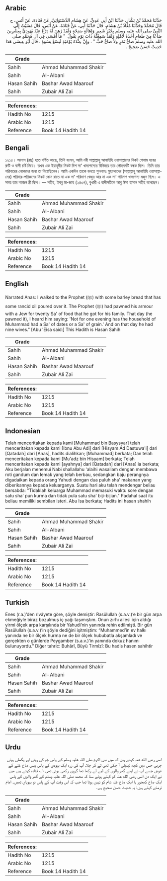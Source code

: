 ## Arabic


<div dir="rtl" lang="ar" style={{fontSize:'larger',backgroundColor:'#f8f9fa',padding:20}}>
حَدَّثَنَا مُحَمَّدُ بْنُ بَشَّارٍ، حَدَّثَنَا ابْنُ أَبِي عَدِيٍّ، عَنْ هِشَامٍ الدَّسْتَوَائِيِّ، عَنْ قَتَادَةَ، عَنْ أَنَسٍ، ح قَالَ مُحَمَّدٌ وَحَدَّثَنَا مُعَاذُ بْنُ هِشَامٍ، قَالَ حَدَّثَنَا أَبِي، عَنْ قَتَادَةَ، عَنْ أَنَسٍ، قَالَ مَشَيْتُ إِلَى النَّبِيِّ صلى الله عليه وسلم بِخُبْزِ شَعِيرٍ وَإِهَالَةٍ سَنِخَةٍ وَلَقَدْ رُهِنَ لَهُ دِرْعٌ عِنْدَ يَهُودِيٍّ بِعِشْرِينَ صَاعًا مِنْ طَعَامٍ أَخَذَهُ لأَهْلِهِ وَلَقَدْ سَمِعْتُهُ ذَاتَ يَوْمٍ يَقُولُ ‏ "‏ مَا أَمْسَى فِي آلِ مُحَمَّدٍ صلى الله عليه وسلم صَاعُ تَمْرٍ وَلاَ صَاعُ حَبٍّ ‏"‏ ‏.‏ وَإِنَّ عِنْدَهُ يَوْمَئِذٍ لَتِسْعُ نِسْوَةٍ ‏.‏ قَالَ أَبُو عِيسَى هَذَا حَدِيثٌ حَسَنٌ صَحِيحٌ ‏.‏
</div>
<div style={{backgroundColor:'#f8f9fa',padding:20, marginBottom: 10}}><table> <thead> <tr> <th>Grade</th> <th></th> </tr> </thead> <tbody> <tr><td>Sahih</td><td>Ahmad Muhammad Shakir</td></tr><tr><td>Sahih</td><td>Al-Albani</td></tr><tr><td>Hasan Sahih</td><td>Bashar Awad Maarouf</td></tr><tr><td>Sahih</td><td>Zubair Ali Zai</td></tr></tbody></table><table> <thead> <tr> <th>References:</th> <th></th> </tr> </thead> <tbody><tr><td>Hadith No</td><td>1215</td></tr><tr><td>Arabic No</td><td>1215</td></tr><tr><td>Reference</td><td>Book 14 Hadith 14</td></tr></tbody></table></div>

## Bengali


<div dir="ltr" lang="bn" style={{fontSize:'larger',backgroundColor:'#f8f9fa',padding:20}}>
১২১৫। আনাস (রাঃ) হতে বর্ণিত আছে, তিনি বলেন, আমি নবী সাল্লাল্লাহু আলাইহি ওয়াসাল্লামের নিকট গেলাম যবের রুটি ও বাসী চর্বি নিয়ে। তখন এক ইয়াহুদীর নিকট বিশ সা' খাদ্যশস্যের বিনিময়ে তার লৌহবর্মটি বন্ধক ছিল। তিনি তার পরিবারের লোকদের জন্য তা নিয়েছিলেন। আমি একদিন তাকে বলতে শুনলামঃ মুহাম্মাদের (সাল্লাল্লাহু আলাইহি ওয়াসাল্লামের) পরিবার-পরিজনের নিকট কোন রাতে না এক সা’ পরিমাণ খেজুর আর না এক সা’ পরিমাণ খাদ্যশস্য মজুদ ছিল। এ সময় তার নয়জন স্ত্রী ছিল। — সহীহ, ইবনু মা-জাহ (২৪৩৭), বুখারী এ হাদীসটিকে আবু ঈসা হাসান সহীহ বলেছেন।
</div>
<div style={{backgroundColor:'#f8f9fa',padding:20, marginBottom: 10}}><table> <thead> <tr> <th>Grade</th> <th></th> </tr> </thead> <tbody> <tr><td>Sahih</td><td>Ahmad Muhammad Shakir</td></tr><tr><td>Sahih</td><td>Al-Albani</td></tr><tr><td>Hasan Sahih</td><td>Bashar Awad Maarouf</td></tr><tr><td>Sahih</td><td>Zubair Ali Zai</td></tr></tbody></table><table> <thead> <tr> <th>References:</th> <th></th> </tr> </thead> <tbody><tr><td>Hadith No</td><td>1215</td></tr><tr><td>Arabic No</td><td>1215</td></tr><tr><td>Reference</td><td>Book 14 Hadith 14</td></tr></tbody></table></div>

## English


<div dir="ltr" lang="en" style={{fontSize:'larger',backgroundColor:'#f8f9fa',padding:20}}>
Narrated Anas: I walked to the Prophet (ﷺ) with some barley bread that has some rancid oil poured over it. The Prophet (ﷺ) had pawned his armour with a Jew for twenty Sa' of food that he got for his family. That day (he pawned it), I heard him saying: 'Not for one evening has the household of Muhammad had a Sa' of dates or a Sa' of grain.' And on that day he had nine wives." [Abu 'Eisa said:] This Hadith is Hasan Sahih
</div>
<div style={{backgroundColor:'#f8f9fa',padding:20, marginBottom: 10}}><table> <thead> <tr> <th>Grade</th> <th></th> </tr> </thead> <tbody> <tr><td>Sahih</td><td>Ahmad Muhammad Shakir</td></tr><tr><td>Sahih</td><td>Al-Albani</td></tr><tr><td>Hasan Sahih</td><td>Bashar Awad Maarouf</td></tr><tr><td>Sahih</td><td>Zubair Ali Zai</td></tr></tbody></table><table> <thead> <tr> <th>References:</th> <th></th> </tr> </thead> <tbody><tr><td>Hadith No</td><td>1215</td></tr><tr><td>Arabic No</td><td>1215</td></tr><tr><td>Reference</td><td>Book 14 Hadith 14</td></tr></tbody></table></div>

## Indonesian


<div dir="ltr" lang="id" style={{fontSize:'larger',backgroundColor:'#f8f9fa',padding:20}}>
Telah menceritakan kepada kami [Muhammad bin Basysyar] telah menceritakan kepada kami [Ibnu Abu Adi] dari [Hisyam Ad Dastuwa'i] dari [Qatadah] dari [Anas], hadits dialihkan; [Muhammad] berkata; Dan telah menceritakan kepada kami [Mu'adz bin Hisyam] berkata; Telah menceritakan kepada kami [ayahnya] dari [Qatadah] dari [Anas] ia berkata; Aku berjalan menemui Nabi shallallahu 'alaihi wasallam dengan membawa roti gandum dan lemak yang telah berbau, sedangkan baju perangnya digadaikan kepada orang Yahudi dengan dua puluh sha' makanan yang diberikannya kepada keluarganya. Suatu hari aku telah mendengar beliau bersabda: "Tidaklah keluarga Muhammad memasuki waktu sore dengan satu sha' pun kurma dan tidak pula satu sha' biji-bijian." Padahal saat itu beliau memiliki sembilan isteri. Abu Isa berkata; Hadits ini hasan shahih
</div>
<div style={{backgroundColor:'#f8f9fa',padding:20, marginBottom: 10}}><table> <thead> <tr> <th>Grade</th> <th></th> </tr> </thead> <tbody> <tr><td>Sahih</td><td>Ahmad Muhammad Shakir</td></tr><tr><td>Sahih</td><td>Al-Albani</td></tr><tr><td>Hasan Sahih</td><td>Bashar Awad Maarouf</td></tr><tr><td>Sahih</td><td>Zubair Ali Zai</td></tr></tbody></table><table> <thead> <tr> <th>References:</th> <th></th> </tr> </thead> <tbody><tr><td>Hadith No</td><td>1215</td></tr><tr><td>Arabic No</td><td>1215</td></tr><tr><td>Reference</td><td>Book 14 Hadith 14</td></tr></tbody></table></div>

## Turkish


<div dir="ltr" lang="tr" style={{fontSize:'larger',backgroundColor:'#f8f9fa',padding:20}}>
Enes (r.a.)’den rivâyete göre, şöyle demiştir: Rasûlullah (s.a.v.)’e bir gün arpa ekmeğiyle biraz bozulmuş iç yağı taşımıştım. Onun zırhı ailesi için aldığı yirmi ölçek arpa karşılında bir Yahudi’nin yanında rehin edilmişti. Bir gün Rasûlullah (s.a.v.)’in şöyle dediğini işitmiştim: “Muhammed’in ev halkı yanında ne bir ölçek hurma ne de bir ölçek hububatla akşamladı ve gerçekten o günlerde Peygamber (s.a.v.)’in yanında dokuz hanımı bulunuyordu.” Diğer tahric: Buhârî, Büyü Tirmîzî: Bu hadis hasen sahihtir
</div>
<div style={{backgroundColor:'#f8f9fa',padding:20, marginBottom: 10}}><table> <thead> <tr> <th>Grade</th> <th></th> </tr> </thead> <tbody> <tr><td>Sahih</td><td>Ahmad Muhammad Shakir</td></tr><tr><td>Sahih</td><td>Al-Albani</td></tr><tr><td>Hasan Sahih</td><td>Bashar Awad Maarouf</td></tr><tr><td>Sahih</td><td>Zubair Ali Zai</td></tr></tbody></table><table> <thead> <tr> <th>References:</th> <th></th> </tr> </thead> <tbody><tr><td>Hadith No</td><td>1215</td></tr><tr><td>Arabic No</td><td>1215</td></tr><tr><td>Reference</td><td>Book 14 Hadith 14</td></tr></tbody></table></div>

## Urdu


<div dir="rtl" lang="ur" style={{fontSize:'larger',backgroundColor:'#f8f9fa',padding:20}}>
انس رضی الله عنہ کہتے ہیں کہ میں نبی اکرم صلی اللہ علیہ وسلم کے پاس جو کی روٹی اور پگھلی ہوئی چربی جس میں کچھ تبدیلی آ چکی تھی لے کر چلا، آپ کی زرہ ایک یہودی کے پاس بیس صاع غلے کے عوض جسے آپ نے اپنے گھر والوں کے لیے لے رکھا تھا گروی رکھی ہوئی تھی ۱؎ قتادہ کہتے ہیں میں نے ایک دن انس رضی الله عنہ کو کہتے ہوئے سنا کہ محمد صلی اللہ علیہ وسلم کے گھر والوں کے پاس ایک صاع کھجور یا ایک صاع غلہ شام کو نہیں ہوتا تھا جب کہ اس وقت آپ کے پاس نو بیویاں تھیں۔ امام ترمذی کہتے ہیں: یہ حدیث حسن صحیح ہے۔
</div>
<div style={{backgroundColor:'#f8f9fa',padding:20, marginBottom: 10}}><table> <thead> <tr> <th>Grade</th> <th></th> </tr> </thead> <tbody> <tr><td>Sahih</td><td>Ahmad Muhammad Shakir</td></tr><tr><td>Sahih</td><td>Al-Albani</td></tr><tr><td>Hasan Sahih</td><td>Bashar Awad Maarouf</td></tr><tr><td>Sahih</td><td>Zubair Ali Zai</td></tr></tbody></table><table> <thead> <tr> <th>References:</th> <th></th> </tr> </thead> <tbody><tr><td>Hadith No</td><td>1215</td></tr><tr><td>Arabic No</td><td>1215</td></tr><tr><td>Reference</td><td>Book 14 Hadith 14</td></tr></tbody></table></div>